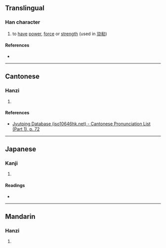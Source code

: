 {{character info/new}}
==Translingual==

===Han character===
{{Han char|rn=19|rad=力|as=04|sn=6|four=|canj=YNKS|ids=⿰亢力}}

# to [[have]] [[power]], [[force]] or [[strength]] (used in [[劥㔞]])

====References====
* {{Han ref|kx=0146.210|dkj=02306|dj=0330.100|hdz=10367.090|uh=52A5|ud=21157}}

----

==Cantonese==

===Hanzi===
{{yue-hanzi|jyut=[[haang1]]|y=haang1}}

# {{rfdef|yue|sort=力04}}

====References====
* [http://www.iso10646hk.net/jp/document/download.jsp Jyutping Database (iso10646hk.net) - Cantonese Pronunciation List (Part 1), p. 72]

----

==Japanese==

===Kanji===
{{ja-kanji|grade=|rs=力04}}

# {{rfdef|ja|sort=力04}}

====Readings====
* {{ja-readings|on=[[こう]] (kō), [[きょう]] (kyō)|kun=[[つよい]] (tsuyoi)}}

----

==Mandarin==

===Hanzi===
{{cmn-hanzi|pin=[[kēng]] ([[keng1]])|wg=k'eng<sup>1</sup>}}

# {{rfdef|cmn|sort=力04}}